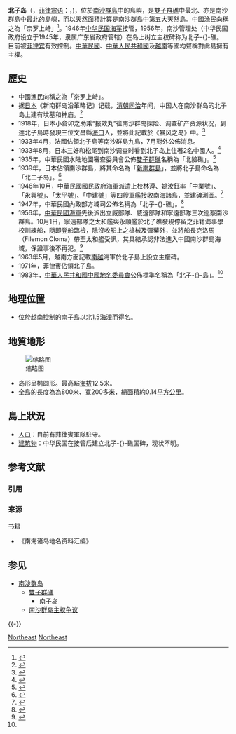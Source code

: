 {{noteTA
|T=zh-hant:北子礁;zh-hans:北子岛
|1=zh-hant:北子礁;zh-hans:北子岛}}

{{Infobox Disputed Islands
| plural = yes
| name             =北子-{}-礁、北子-{}-島
| image name       = 
| image caption    = 
| image size       = 
| locator map      = {{Location map+|Spratly Islands|float=center|width=300|caption=北子島的位置 
|places=
{{location map~ |Spratly Islands|marksize=6 |lat=11.45 |long=114.35|label=北子-{}-礁／北子-{}-岛|position=bottom}}
}}
| map_custom       = yes
| native name      = 
| native name link = 
| other_names         =Northeast Cay、Song Tử Đông、Parola
| location         = [[南海|南海]]
| coordinates      = {{Coord|11|27|0|N|114|21|0|E|display=inline,title}}
| archipelago      = [[南沙群岛|南沙群岛]]
| total islands    = 
| major islands    = 
| area             ={{convert|0.14|km2|mi2}}
| length           ={{convert|800|m|ft}}
| width            ={{convert|200|m|ft}}
| coastline        =
| highest mount    = {{convert|12.5|m|ft}}
| elevation        = 
| country                          = {{PHL}}
| country admin divisions title   = 市
| country admin divisions         = [[民马罗巴区|民马罗巴区]][[巴拉望省|巴拉望省]][[卡拉扬市|卡拉扬市]]
| country claim                 = {{ROC}}
| country claim divisions title = 市
| country claim divisions       = [[高雄市|高雄市]][[旗津區|旗津區]]（1971年以前中华民国军方实际控制）
| country 1 claim                 = {{PRC}}
| country 1 claim divisions title = 地级市
| country 1 claim divisions       = [[海南省|海南省]][[三沙市|三沙市]]
| country 2 claim                 = {{VNM}}
| country 2 claim divisions title = 县
| country 2 claim divisions       = [[庆和省|庆和省]][[长沙岛县|长沙岛县]]
| population       = 
| population as of = 
| density          = 
| ethnic groups    = 
| additional info  =
}}
'''北子岛'''（{{lang-en|Northeast Cay}}，[[菲律宾语|菲律宾语]]：{{lang|fil|Parola}}，{{vie|v=Song Tử Đông|hn=雙子東}})，位於[[南沙群島|南沙群島]]中的島嶼，是[[双子群礁|雙子群礁]]中最北、亦是南沙群島中最北的島嶼，而以天然面積計算是南沙群島中第五大天然島。中國漁民向稱之為「奈罗上峙」<ref>{{Cite news|url=https://www.xuehua.us/2018/05/30/%E5%8D%97%E6%B5%B7%E5%8D%97%E6%B2%99%E7%BE%A4%E5%B2%9B%E7%AC%AC%E4%BA%94%E5%A4%A7%E5%B2%9B%E5%B1%BF%EF%BC%8C%E5%8C%97%E5%AD%90%E5%B2%9B/|title=南海南沙群岛第五大岛屿，北子岛 - 雪花新闻|date=2018-05-30|newspaper=雪花新闻|accessdate=2018-07-08|language=zh-CN}}</ref>。1946年[[中華民國海軍|中华民国海军]]接管，1956年，南沙管理处（中华民国政府设立于1945年，隶属广东省政府管辖）在岛上树立主权碑称为北子-{}-礁。目前被[[菲律宾|菲律宾]]有效控制。[[中華民國|中華民國]]、[[中華人民共和國|中華人民共和國]]及[[越南|越南]]等國均聲稱對此島擁有主權。

== 歷史 ==

* 中國漁民向稱之為「奈罗上峙」。
* 据[[日本|日本]]《新南群岛沿革略记》记载，[[清朝|清朝]][[同治|同治]]年间，中国人在南沙群岛的北子岛上建有坟墓和神庙。<ref>{{Cite web|url=https://www.wxyjs.org.cn/hwzgyj_578/201607/t20160713_216576.htm|title=史料雄辩证明南海诸岛自古以来就是中国领土|accessdate=2018-07-30|work=www.wxyjs.org.cn|archive-url=https://web.archive.org/web/20180730080844/https://www.wxyjs.org.cn/hwzgyj_578/201607/t20160713_216576.htm|archive-date=2018-07-30|dead-url=yes}}</ref>
* 1918年，日本小倉卯之助乘“报效丸”往南沙群岛探险、调查矿产资源状况，到達北子島時發現三位文昌縣[[海口市|海口]]人，並將此記載於《暴风之岛》中。<ref>{{Cite web|url=https://www.ntl.edu.tw/public/Attachment/731711402372.pdf|title=20 世紀前期 日本人在南海島礁活動|accessdate=2018-07-30|author=湯熙勇|date=|publisher=}}</ref>
* 1933年4月，法國佔領北子島等南沙群島九島，7月對外公佈消息。
* 1933年8月，日本三好和松尾到南沙调查时看到北子岛上住著2名中國人。<ref>{{Cite web|url=http://www.xinhuanet.com/ziliao/2016-05/17/c_128990617_2.htm|title=南海問題_資料頻道_新華網|accessdate=2018-07-30|work=big5.xinhuanet.com}}</ref>
* 1935年，中華民國水陆地圖審查委員會公佈[[双子群礁|雙子群礁]]名稱為「北險礁」。<ref>{{Cite web|url=http://www.hnszw.org.cn/data/news/2009/06/43675/|title=海南史志网_中共海南省委党史研究室_海南省地方志办公室|accessdate=2018-07-30|work=www.hnszw.org.cn|archive-url=https://web.archive.org/web/20160211044458/http://www.hnszw.org.cn/data/news/2009/06/43675/|archive-date=2016-02-11|dead-url=yes}}</ref>
* 1939年，日本佔領南沙群島，將其命名為「[[新南群島|新南群島]]」，並將北子島命名為「北二子岛」。<ref>{{Cite journal|title=抗战胜利后国民政府收复南海诸岛主权述论|author=陈谦平|url=http://www.mgzx.org.cn/uploads/2018/04/140044292584.pdf|journal=近代史研究|issue=2|doi=|others=|year=2017|volume=|page=9|pmid=|access-date=2018-07-30|archive-url=https://web.archive.org/web/20180726170200/http://www.mgzx.org.cn/uploads/2018/04/140044292584.pdf|archive-date=2018-07-26|dead-url=yes}}</ref>
*1946年10月，中華民國[[國民政府|國民政府]]海軍派遣上校[[林遵|林遵]]、姚汝鈺率「中業號」、「永興號」、「太平號」、「中建號」等四艘軍艦接收南海諸島，並建碑測圖。<ref>{{Cite web|url=http://jx.ifeng.com/humanity/jm/detail_2015_01/28/3488628_0.shtml|title=南昌李敦谦曾率舰收复南沙群岛|accessdate=2018-07-30|work=jx.ifeng.com}}</ref>
* 1947年，中華民國內政部方域司公佈名稱為「北子-{}-礁」。<ref name=":0">{{Cite journal|title=文化生态学视角下的南海诸岛地名文化|author=赵静|url=http://www.rddl.com.cn/CN/abstract/abstract2806.shtml|journal=熱帶地理|issue=6|doi=|others=|year=2016|volume=36|page=1048|pmid=}}</ref>
* 1956年，[[中華民國海軍|中華民國海軍]]先後派出立威部隊、威遠部隊和寧遠部隊三次巡察南沙群島。10月1日，寧遠部隊之太和艦與永順艦於北子礁發現停留之菲籍海事學校訓練船，隨即登船臨檢，除沒收船上之槍械及彈藥外，並將船長克洛馬（Filemon Cloma）帶至太和艦受訊，其具結承認非法進入中國南沙群島海域，保證事後不再犯。<ref>{{Cite web|url=https://www.roc-taiwan.org/public/SK_events/632316291571.pdf|title=中華民國南海政策說帖|accessdate=2018-07-30|author=|date=2016-03-21|publisher=}}</ref>
* 1963年5月，越南方面記載[[南越|南越]]海軍於北子島上設立主權碑。
* 1971年，菲律賓佔領北子島。
* 1983年，[[中华人民共和国|中華人民共和國]][[中国地名委员会|中國地名委員會]]公佈標準名稱為「北子-{}-島」。<ref name=":0" />

==地理位置==

*位於越南控制的[[南子岛|南子島]]以北1.5[[海浬|海浬]]而得名。

==地質地形==
[[File:苗永慶將軍與北子礁國碑合影.jpg|缩略图]]
*岛形呈椭圆形。最高點[[海拔|海拔]]12.5米。
*全島的長度為為800米、寬200多米，總面積約0.14[[平方公里|平方公里]]。

==島上狀況==
*[[人口|人口]]：目前有菲律賓軍隊駐守。
*[[建筑物|建筑物]]：中华民国在接管后建立北子-{}-礁国碑，现状不明。
== 参考文献 ==
=== 引用 ===
{{Reflist}}

=== 来源 ===
; 书籍
* 《南海诸岛地名资料汇编》

== 参见 ==
{{Portal box|东南亚|中国|国际关系}}
* [[南沙群岛|南沙群岛]]
** [[雙子群礁|雙子群礁]]
*** [[南子岛|南子岛]]
** [[南沙群岛主权争议|南沙群岛主权争议]]

{{-}}
{{南海诸岛|S}}

[[Category:南沙群島|Northeast]]
[[Category:海南岛屿|Northeast]]